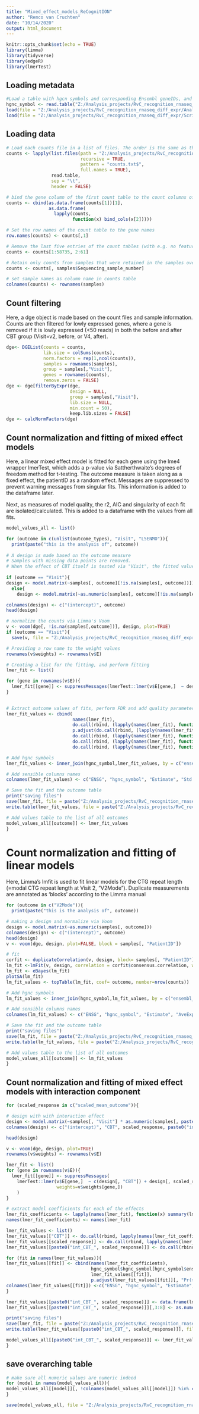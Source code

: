 ---
title: "Mixed_effect_models_ReCognitION"
author: "Remco van Cruchten"
date: "10/14/2020"
output: html_document
---

```{r setup, include=FALSE}
knitr::opts_chunk$set(echo = TRUE)
library(limma)
library(tidyverse)
library(edgeR)
library(lmerTest)
```

## Loading metadata
```{r}
#Load a table with hgcn symbols and corresponding Ensembl geneIDs, and remove duplicate entries
hgnc_symbol <- read.table("Z:/Analysis_projects/RvC_recognition_rnaseq_diff_expr/Analyses_rnaseq_recognition/metadata/ENSG_geneSymbol2.txt", sep =",", header=TRUE)
load(file = "Z:/Analysis_projects/RvC_recognition_rnaseq_diff_expr/Analyses_rnaseq_recognition/outcome_types.RData")
load(file = "Z:/Analysis_projects/RvC_recognition_rnaseq_diff_expr/Scripts_paper/samples.RDATA")

```
## Loading data
```{r}

# Load each counts file in a list of files. The order is the same as the samples file above (sampleNumbers_visit.txt), sample 1 to sample 60
counts <- lapply(list.files(path = "Z:/Analysis_projects/RvC_recognition_rnaseq_diff_expr/for_paper_counts/counts/", 
                            recursive = TRUE,
                            pattern = "counts.txt$", 
                            full.names = TRUE), 
                 read.table, 
                 sep = "\t", 
                 header = FALSE)

# bind the gene column of the first count table to the count columns of all tables to generate a table with gene names and counts
counts <- cbind(as.data.frame(counts[1])[1], 
                as.data.frame(
                  lapply(counts, 
                         function(x) bind_cols(x[2])))) 

# Set the row names of the count table to the gene names
row.names(counts) <- counts[,1]

# Remove the last five entries of the count tables (with e.g. no feature regions and ambiguous alignment) and the gene name row
counts <- counts[1:58735, 2:61]

# Retain only counts from samples that were retained in the samples overview 
counts <- counts[, samples$Sequencing_sample_number]

# set sample names as column name in counts table
colnames(counts) <- rownames(samples)


```

## Count filtering

Here, a dge object is made based on the count files and sample information. Counts are then filtered for lowly expressed genes, where a gene is removed if it is lowly expressed (<50 reads) in both the before and after CBT group (Visit=v2, before, or V4, after). 

```{r}
dge<- DGEList(counts = counts, 
              lib.size = colSums(counts),
              norm.factors = rep(1,ncol(counts)), 
              samples = rownames(samples),
              group = samples[,"Visit"], 
              genes = rownames(counts), 
              remove.zeros = FALSE)
dge <- dge[filterByExpr(dge, 
                        design = NULL, 
                        group = samples[,"Visit"], 
                        lib.size = NULL,
                        min.count = 50),
                        keep.lib.sizes = FALSE]
dge <- calcNormFactors(dge)

```

## Count normalization and fitting of mixed effect models 

Here, a linear mixed effect model is fitted for each gene using the lme4 wrapper lmerTest, which adds a p-value via Sattherthwaite's degrees of freedom method for t-testing. The outcome measure is taken along as a fixed effect, the patientID as a random effect. Messages are suppressed to prevent warning messages from singular fits. This information is added to the dataframe later.

Next, as measures of model quality, the r2, AIC and singularity of each fit are isolated/calculated. This is added to a dataframe with the values from all fits.


```{r}
model_values_all <- list()

for (outcome in c(unlist(outcome_types), "Visit", "L5ENMO")){
  print(paste("this is the analysis of", outcome))
  
# A design is made based on the outcome measure 
# Samples with missing data points are removed. 
# When the effect of CBT itself is tested via "Visit", the fitted value is given as a catagorical, otherwise as numeric
  
if (outcome == "Visit"){
design <- model.matrix(~samples[, outcome][!is.na(samples[, outcome])])}
  else{
    design <- model.matrix(~as.numeric(samples[, outcome][!is.na(samples[, outcome])]))}

colnames(design) <- c("(intercept)", outcome)
head(design)

# normalize the counts via Limma's Voom
v <- voom(dge[, !is.na(samples[,outcome])], design, plot=TRUE)
if (outcome == "Visit"){
  save(v, file = "Z:/Analysis_projects/RvC_recognition_rnaseq_diff_expr/for_paper_counts/fits_paper/v_visit.RDATA")}

# Providing a row name to the weight values
rownames(v$weights) <- rownames(v$E)

# Creating a list for the fitting, and perform fitting
lmer_fit <- list()

for (gene in rownames(v$E)){
  lmer_fit[[gene]] <- suppressMessages(lmerTest::lmer(v$E[gene,]  ~ design[, outcome] + (1|samples[,"PatientID"][!is.na(samples[, outcome])]), weights=v$weights[gene,]))
}
 

# Extract outcome values of fits, perform FDR and add quality parameters
lmer_fit_values <- cbind(
                         names(lmer_fit), 
                         do.call(rbind, (lapply(names(lmer_fit), function(x) summary(lmer_fit[[x]])[["coefficients"]][2,]))),
                         p.adjust(do.call(rbind, (lapply(names(lmer_fit), function(x) summary(lmer_fit[[x]])[["coefficients"]][2,"Pr(>|t|)"]))), method = "fdr"),
                         do.call(rbind, (lapply(names(lmer_fit), function(x) MuMIn::r.squaredGLMM(lmer_fit[[x]])))),
                         do.call(rbind, (lapply(names(lmer_fit), function(x) AIC(lmer_fit[[x]])))),
                         do.call(rbind, (lapply(names(lmer_fit), function(x) isSingular(lmer_fit[[x]])))))

# Add hgnc symbols
lmer_fit_values <- inner_join(hgnc_symbol,lmer_fit_values, by = c("ensembl_gene_id" = "V1"), copy=TRUE)

# Add sensible columns names
colnames(lmer_fit_values) <- c("ENSG", "hgnc_symbol", "Estimate", "Std.Error", "df", "t_value", "p.val", "FDR", "R2m", "R2c", "AIC", "isSingular")

# Save the fit and the outcome table
print("saving files")
save(lmer_fit, file = paste("Z:/Analysis_projects/RvC_recognition_rnaseq_diff_expr/for_paper_counts/Fits_paper/lmer_fit_",outcome,".RData", sep=""))
write.table(lmer_fit_values, file = paste("Z:/Analysis_projects/RvC_recognition_rnaseq_diff_expr/for_paper_counts/Fits_paper/lmer_fit_",outcome,"_values.csv", sep=""))

# Add values table to the list of all outcomes
model_values_all[[outcome]] <- lmer_fit_values
}
```

# Count normalization and fitting of linear models 
Here, Limma's lmfit is used to fit linear models for the CTG repeat length (=modal CTG repeat length at Visit 2, "V2Mode"). Duplicate measurements are annotated as 'blocks' according to the Limma manual

```{r}
for (outcome in c("V2Mode")){
  print(paste("this is the analysis of", outcome))

# making a design and normalize via Voom
design <- model.matrix(~as.numeric(samples[, outcome]))
colnames(design) <- c("(intercept)", outcome)
head(design)
v <- voom(dge, design, plot=FALSE, block = samples[, "PatientID"])

# fit
corfit <- duplicateCorrelation(v, design, block= samples[, "PatientID"])
lm_fit <-lmFit(v, design, correlation = corfit$consensus.correlation, weights = v$weights, block = samples[, "PatientID"])
lm_fit <- eBayes(lm_fit)
plotSA(lm_fit)
lm_fit_values <- topTable(lm_fit, coef= outcome, number=nrow(counts))

# Add hgnc symbols
lm_fit_values <- inner_join(hgnc_symbol,lm_fit_values, by = c("ensembl_gene_id" = "genes"), copy=TRUE)

# Add sensible columns names
colnames(lm_fit_values) <- c("ENSG", "hgnc_symbol", "Estimate", "AveExpr", "t_value", "p.val", "FDR", "B")

# Save the fit and the outcome table
print("saving files")
save(lm_fit, file = paste("Z:/Analysis_projects/RvC_recognition_rnaseq_diff_expr/for_paper_counts/Fits_paper/lm_fit_",outcome,".RData", sep=""))
write.table(lm_fit_values, file = paste("Z:/Analysis_projects/RvC_recognition_rnaseq_diff_expr/for_paper_counts/Fits_paper/lm_fit_",outcome,"_values.csv", sep=""))

# Add values table to the list of all outcomes
model_values_all[[outcome]] <- lm_fit_values
}

```

## Count normalization and fitting of mixed effect models with interaction component
```{r}
for (scaled_response in c("scaled_mean_outcome")){

# design with with interaction effect
design <- model.matrix(~samples[, "Visit"] * as.numeric(samples[, paste(scaled_response)]))
colnames(design) <- c("(intercept)", "CBT", scaled_response, paste0("int_CBT_", scaled_response))

head(design)

v <- voom(dge, design, plot=TRUE)
rownames(v$weights) <- rownames(v$E)

lmer_fit <- list()
for (gene in rownames(v$E)){
  lmer_fit[[gene]] <- suppressMessages(
    lmerTest::lmer(v$E[gene,]  ~ c(design[, "CBT"]) + design[, scaled_response] + design[, paste0("int_CBT_", scaled_response)] + (1|samples[, "PatientID"]), 
                   weights=v$weights[gene,])
    )
}

# extract model coefficients for each of the effects
lmer_fit_coefficients <- lapply(names(lmer_fit), function(x) summary(lmer_fit[[x]])[["coefficients"]])
names(lmer_fit_coefficients) <- names(lmer_fit)

lmer_fit_values <- list()
lmer_fit_values[["CBT"]] <- do.call(rbind, lapply(names(lmer_fit_coefficients), function(x) lmer_fit_coefficients[[x]][2,]))
lmer_fit_values[[scaled_response]] <- do.call(rbind, lapply(names(lmer_fit_coefficients), function(x) lmer_fit_coefficients[[x]][3,]))
lmer_fit_values[[paste0("int_CBT_", scaled_response)]] <- do.call(rbind, lapply(names(lmer_fit_coefficients), function(x) lmer_fit_coefficients[[x]][4,]))

for (fit in names(lmer_fit_values)){
lmer_fit_values[[fit]] <- cbind(names(lmer_fit_coefficients),
                                hgnc_symbol$hgnc_symbol[hgnc_symbol$ensembl_gene_id %in% names(lmer_fit_coefficients)],
                                lmer_fit_values[[fit]], 
                                p.adjust(lmer_fit_values[[fit]][, "Pr(>|t|)"], method = "fdr"))
colnames(lmer_fit_values[[fit]]) <-c("ENSG", "hgnc_symbol", "Estimate", "Std.Error", "df", "t_value", "p.val", "FDR")
}

lmer_fit_values[[paste0("int_CBT_", scaled_response)]] <- data.frame(lmer_fit_values[[paste0("int_CBT_", scaled_response)]])
lmer_fit_values[[paste0("int_CBT_", scaled_response)]][,3:8] <- as.numeric(unlist(lmer_fit_values[[paste0("int_CBT_", scaled_response)]][,3:8]))

print("saving files")
save(lmer_fit, file = paste("Z:/Analysis_projects/RvC_recognition_rnaseq_diff_expr/for_paper_counts/Fits_paper/lmer_fit_CBT_",scaled_response,"_allEff.RData", sep=""))
write.table(lmer_fit_values[[paste0("int_CBT_", scaled_response)]], file = paste("Z:/Analysis_projects/RvC_recognition_rnaseq_diff_expr/for_paper_counts/Fits_paper/lmer_fit_CBT_",scaled_response,"_allEff_values.csv", sep=""))

model_values_all[[paste0("int_CBT_", scaled_response)]] <- lmer_fit_values[[paste0("int_CBT_", scaled_response)]]
}

```

## save overarching table

```{r}
# make sure all numeric values are numeric indeed
for (model in names(model_values_all)){
model_values_all[[model]][, !colnames(model_values_all[[model]]) %in% c("ENSG","hgnc_symbol", "isSingular")] <- as.numeric(unlist(model_values_all[[model]][, !colnames(model_values_all[[model]]) %in% c("ENSG","hgnc_symbol", "isSingular")]))
}

save(model_values_all, file = "Z:/Analysis_projects/RvC_recognition_rnaseq_diff_expr/for_paper_counts/Fits_paper/model_values_all.RDATA")
```